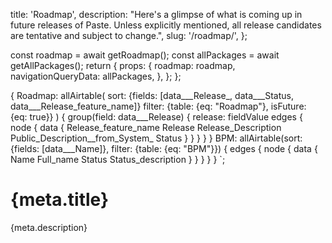   title: 'Roadmap',
  description:
    "Here's a glimpse of what is coming up in future releases of Paste. Unless explicitly mentioned, all release candidates are tentative and subject to change.",
  slug: '/roadmap/',
};



  const roadmap = await getRoadmap();
  const allPackages = await getAllPackages();
  return {
    props: {
      roadmap: roadmap,
      navigationQueryData: allPackages,
    },
  };
};

  {
    Roadmap: allAirtable(
      sort: {fields: [data___Release_, data___Status, data___Release_feature_name]}
      filter: {table: {eq: "Roadmap"}, isFuture: {eq: true}}
    ) {
      group(field: data___Release) {
        release: fieldValue
        edges {
          node {
            data {
              Release_feature_name
              Release
              Release_Description
              Public_Description__from_System_
              Status
            }
          }
        }
      }
    }
    BPM: allAirtable(sort: {fields: [data___Name]}, filter: {table: {eq: "BPM"}}) {
      edges {
        node {
          data {
            Name
            Full_name
            Status
            Status_description
          }
        }
      }
    }
  }
`;

<contentwrapper>

<RoadmapAside data={props.roadmap} />

<content>

<h1>{meta.title}</h1>

<p>{meta.description}</p>

<Roadmap data={props.roadmap} />

</content>

</contentwrapper>
